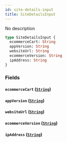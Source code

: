 ```yaml
---
id: site-details-input
title: SiteDetailsInput
---
```


No description

```graphql
type SiteDetailsInput {
  ecommerceCart: String
  appVersion: String
  websiteUrl: String
  ecommerceVersion: String
  ipAddress: String
}
```

### Fields

#### `ecommerceCart` ([`String`](/docs/schema/scalars/string))

#### `appVersion` ([`String`](/docs/schema/scalars/string))

#### `websiteUrl` ([`String`](/docs/schema/scalars/string))

#### `ecommerceVersion` ([`String`](/docs/schema/scalars/string))

#### `ipAddress` ([`String`](/docs/schema/scalars/string))

